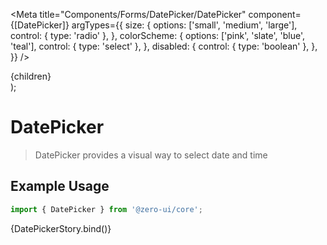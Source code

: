 
<Meta
  title="Components/Forms/DatePicker/DatePicker"
  component={[DatePicker]}
  argTypes={{
    size: {
      options: ['small', 'medium', 'large'],
      control: { type: 'radio' },
    },
    colorScheme: {
      options: ['pink', 'slate', 'blue', 'teal'],
      control: { type: 'select' },
    },
    disabled: {
      control: { type: 'boolean' },
    },
  }}
/>

  <div style={{ height: '100vh' }}>
    <DatePicker {...args}>{children}</DatePicker>
  </div>
);

# DatePicker

> DatePicker provides a visual way to select date and time

## Example Usage

```jsx
import { DatePicker } from '@zero-ui/core';
```

<Canvas columns={2} withSource="close">
  <Story
    name="DatePicker"
    args={{
      size: 'small',
      showTime: true,
      showToday: true,
      fullWidth: false,
    }}
  >
    {DatePickerStory.bind()}
  </Story>
</Canvas>

<ArgsTable of={DatePicker} />
